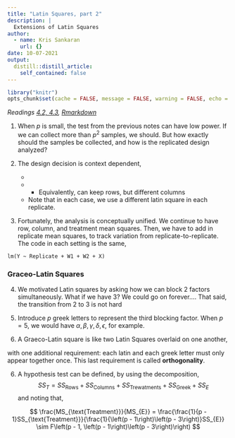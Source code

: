 ```yaml
---
title: "Latin Squares, part 2"
description: |
  Extensions of Latin Squares
author:
  - name: Kris Sankaran
    url: {}
date: 10-07-2021
output:
  distill::distill_article:
    self_contained: false
---
```


```r
library("knitr")
opts_chunk$set(cache = FALSE, message = FALSE, warning = FALSE, echo = TRUE)
```

_Readings [4.2, 4.3](https://www.wiley.com/en-us/Design+and+Analysis+of+Experiments%2C+10th+Edition-p-9781119492443#content-section), [Rmarkdown](https://github.com/krisrs1128/stat424_f21/blob/main/_posts/2021-08-06-week5-5/week5-5.Rmd)_

1. When $p$ is small, the test from the previous notes can have low power. If we
can collect more than $p^2$ samples, we should. But how exactly should the
samples be collected, and how is the replicated design analyzed?

2. The design decision is context dependent,
    * \color{purple}{We can use the same row and column levels}
    * \color{red}{You can keep column levels, but have different row levels}
        * Equivalently, can keep rows, but different columns
    * \color{green}{We can have different row and different column levels}
  Note that in each case, we use a different latin square in each replicate.

3. Fortunately, the analysis is conceptually unified. We continue to have row,
column, and treatment mean squares. Then, we have to add in replicate mean squares, to
track variation from replicate-to-replicate. The code in each setting is the same,

```
lm(Y ~ Replicate + W1 + W2 + X)
```

### Graceo-Latin Squares

4. We motivated Latin squares by asking how we can block 2 factors
simultaneously. What if we have 3? We could go on forever…. That said, the
transition from 2 to 3 is not hard

4. Introduce $p$ greek letters to represent the third blocking factor. When $p=5$, we would have $\alpha, \beta, \gamma, \delta, \epsilon$, for example.

5. A Graeco-Latin square is like two Latin Squares overlaid on one another,


with one additional requirement: each latin and each greek letter must only appear together once.
This last requirement is called __orthogonality__.

6. A hypothesis test can be defined, by using the decomposition,
$$
SS_{T} = SS_{\text{Rows}} + SS_{\text{Columns}} + SS_{\text{Trewatments}} + SS_{\text{Greek}} + 
SS_{E}
$$
  and noting that,

$$
\frac{MS_{\text{Treatment}}}{MS_{E}} = \frac{\frac{1}{p - 1}SS_{\text{Treatment}}}{\frac{1}{\left(p - 1\right)\left(p - 3\right)}SS_{E}} \sim F\left(p - 1, \left(p - 1\right)\left(p - 3\right)\right)
$$
